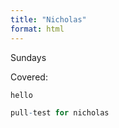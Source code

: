 ```yaml
---
title: "Nicholas"
format: html
---
```


Sundays

Covered:

```r
hello

pull-test for nicholas
```
